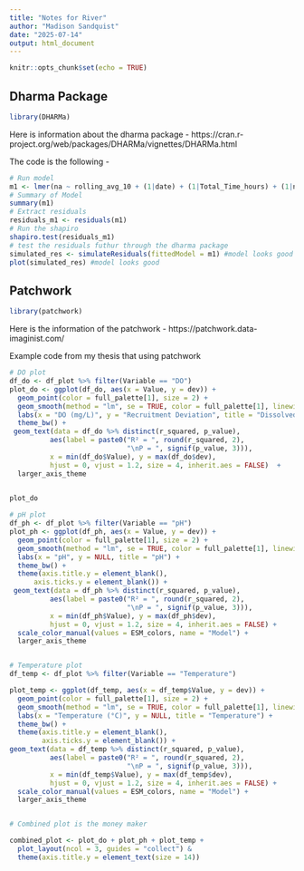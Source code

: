 ```yaml
---
title: "Notes for River"
author: "Madison Sandquist"
date: "2025-07-14"
output: html_document
---
```


```r
knitr::opts_chunk$set(echo = TRUE)
```

## Dharma Package 
```r
library(DHARMa)
```

Here is information about the dharma package - https://cran.r-project.org/web/packages/DHARMa/vignettes/DHARMa.html

The code is the following - 
```r
# Run model
m1 <- lmer(na ~ rolling_avg_10 + (1|date) + (1|Total_Time_hours) + (1|new_gonad_stage) , data = na)
# Summary of Model
summary(m1)
# Extract residuals
residuals_m1 <- residuals(m1)
# Run the shapiro 
shapiro.test(residuals_m1)
# test the residuals futhur through the dharma package 
simulated_res <- simulateResiduals(fittedModel = m1) #model looks good
plot(simulated_res) #model looks good 
```

## Patchwork 
```r
library(patchwork)
```

Here is the information of the patchwork - 
https://patchwork.data-imaginist.com/

Example code from my thesis that using patchwork 
```r
# DO plot
df_do <- df_plot %>% filter(Variable == "DO")
plot_do <- ggplot(df_do, aes(x = Value, y = dev)) +
  geom_point(color = full_palette[1], size = 2) +
  geom_smooth(method = "lm", se = TRUE, color = full_palette[1], linewidth = 1) +
  labs(x = "DO (mg/L)", y = "Recruitment Deviation", title = "Dissolved Oxygen") +
  theme_bw() +
 geom_text(data = df_do %>% distinct(r_squared, p_value),
          aes(label = paste0("R² = ", round(r_squared, 2), 
                             "\nP = ", signif(p_value, 3))),
          x = min(df_do$Value), y = max(df_do$dev),
          hjust = 0, vjust = 1.2, size = 4, inherit.aes = FALSE)  +
  larger_axis_theme

                     
plot_do

# pH plot
df_ph <- df_plot %>% filter(Variable == "pH")
plot_ph <- ggplot(df_ph, aes(x = Value, y = dev)) +
  geom_point(color = full_palette[1], size = 2) +
  geom_smooth(method = "lm", se = TRUE, color = full_palette[1], linewidth = 1) +
  labs(x = "pH", y = NULL, title = "pH") +
  theme_bw() +
  theme(axis.title.y = element_blank(),
      axis.ticks.y = element_blank()) +
 geom_text(data = df_ph %>% distinct(r_squared, p_value),
          aes(label = paste0("R² = ", round(r_squared, 2), 
                             "\nP = ", signif(p_value, 3))),
          x = min(df_ph$Value), y = max(df_ph$dev),
          hjust = 0, vjust = 1.2, size = 4, inherit.aes = FALSE) +
  scale_color_manual(values = ESM_colors, name = "Model") +
  larger_axis_theme


# Temperature plot
df_temp <- df_plot %>% filter(Variable == "Temperature")

plot_temp <- ggplot(df_temp, aes(x = df_temp$Value, y = dev)) +
  geom_point(color = full_palette[1], size = 2) +
  geom_smooth(method = "lm", se = TRUE, color = full_palette[1], linewidth = 1) +
  labs(x = "Temperature (°C)", y = NULL, title = "Temperature") +
  theme_bw() +
  theme(axis.title.y = element_blank(),
        axis.ticks.y = element_blank()) +
geom_text(data = df_temp %>% distinct(r_squared, p_value),
          aes(label = paste0("R² = ", round(r_squared, 2), 
                             "\nP = ", signif(p_value, 3))),
          x = min(df_temp$Value), y = max(df_temp$dev),
          hjust = 0, vjust = 1.2, size = 4, inherit.aes = FALSE) +
  scale_color_manual(values = ESM_colors, name = "Model") +
  larger_axis_theme


# Combined plot is the money maker

combined_plot <- plot_do + plot_ph + plot_temp + 
  plot_layout(ncol = 3, guides = "collect") & 
  theme(axis.title.y = element_text(size = 14))
```

